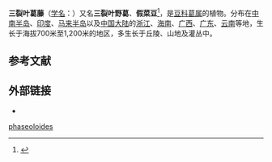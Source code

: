 {{Speciesbox
| status = NE
| status_system = iucn3.1
| image = Pueraria phaseoloides flowers and pods.jpg
| genus = Pueraria
| species = phaseoloides
| authority = ([[Roxb.|Roxb.]]) [[Benth.|Benth.]], 1867
| range map=Distribution of Pueraria phaseoloides.jpg
| range map caption={{legend|red|原生分布}}{{legend|black|引入分布}}
| synonyms ref={{r|theplantlist}}
| synonyms = {{collapsible list|{{taxon list
|*''Dioscorea bolojonica''|[[Blanco|Blanco]]
|*''Dolichos phaseoloides''| Roxb.
|*''Neustanthus phaseoloides''| Benth.
|*''Pachyrhizus teres''| Blanco
|*''Phaseolus barbatus''| [[Wall.|Wall.]]
|*''Pueraria phaseoloides var. phaseoloides''|
}}}}
}}

'''三裂叶葛藤'''（[[学名|学名]]：{{lang|la|''Pueraria phaseoloides''}}）又名'''三裂叶野葛'''{{r|CPNI}}、'''假菜豆'''<ref>{{TaiBNET| zh=假菜豆 | id=203209 | binomial=Pueraria phaseoloides | authority=Roxb. Benth., 1865 | var= | accessdate=2013-01-24}}</ref>，是[[豆科|豆科]][[葛属|葛属]]的植物。分布在[[中南半岛|中南半岛]]、[[印度|印度]]、[[马来半岛|马来半岛]]以及[[中国大陆|中国大陆]]的[[浙江|浙江]]、[[海南|海南]]、[[广西|广西]]、[[广东|广东]]、[[云南|云南]]等地，生长于海拔700米至1,200米的地区，多生长于丘陵、山地及灌丛中。{{r|bioinfo}}

== 参考文献 ==
{{reflist|refs=
<ref name=bioinfo>{{cite web| url =http://www.bioinfo.cn/db05/KmzwSpecies.php?action=view&id=16596| title =三裂叶葛藤| work =《中国高等植物数据库全库》| publisher =中国科学院微生物研究所| author =昆明植物研究所| accessdate =2009-02-25| deadurl =yes| archiveurl =https://web.archive.org/web/20160305040533/http://www.bioinfo.cn/db05/KmzwSpecies.php?action=view&id=16596| archivedate =2016-03-05}}</ref>
<ref name="theplantlist">[http://www.theplantlist.org/tpl1.1/record/ild-2986 ''Pueraria phaseoloides'' (Roxb.) Benth.] {{Wayback|url=http://www.theplantlist.org/tpl1.1/record/ild-2986 |date=20210923181006 }}. In: ''The Plant List'' (2013). Version 1.1. Published on the Internet; http://www.theplantlist.org/ {{Wayback|url=http://www.theplantlist.org/ |date=20190523171514 }} [2018-11-22].</ref>
<ref name="CPNI">{{CPNI| zh=三裂叶野葛 | id=260-06231 | binomial=Pueraria phaseoloides | authority=(Roxb.) Benth. | var= | accessdate=2013-01-18}}</ref>
}}

==外部链接==
* {{zh-hans}}{{CVH|Pueraria phaseoloides}}
{{commons|Pueraria phaseoloides}}

{{taxonbar}}

[[Category:葛属|phaseoloides]]


{{植物小作品}}